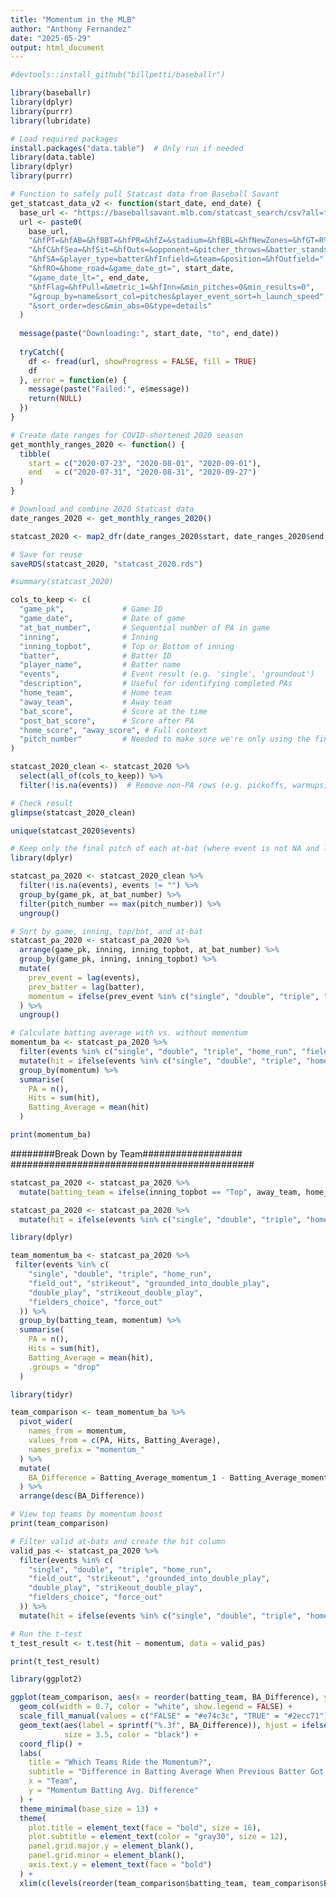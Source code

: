 ```yaml
---
title: "Momentum in the MLB"
author: "Anthony Fernandez"
date: "2025-05-29"
output: html_document
---
```

```r
#devtools::install_github("billpetti/baseballr")

library(baseballr)
library(dplyr)
library(purrr)
library(lubridate)

# Load required packages
install.packages("data.table")  # Only run if needed
library(data.table)
library(dplyr)
library(purrr)

# Function to safely pull Statcast data from Baseball Savant
get_statcast_data_v2 <- function(start_date, end_date) {
  base_url <- "https://baseballsavant.mlb.com/statcast_search/csv?all=true"
  url <- paste0(
    base_url,
    "&hfPT=&hfAB=&hfBBT=&hfPR=&hfZ=&stadium=&hfBBL=&hfNewZones=&hfGT=R%7CPO%7CS%7C",
    "&hfC&hfSea=&hfSit=&hfOuts=&opponent=&pitcher_throws=&batter_stands=",
    "&hfSA=&player_type=batter&hfInfield=&team=&position=&hfOutfield=",
    "&hfRO=&home_road=&game_date_gt=", start_date,
    "&game_date_lt=", end_date,
    "&hfFlag=&hfPull=&metric_1=&hfInn=&min_pitches=0&min_results=0",
    "&group_by=name&sort_col=pitches&player_event_sort=h_launch_speed",
    "&sort_order=desc&min_abs=0&type=details"
  )
  
  message(paste("Downloading:", start_date, "to", end_date))
  
  tryCatch({
    df <- fread(url, showProgress = FALSE, fill = TRUE)
    df
  }, error = function(e) {
    message(paste("Failed:", e$message))
    return(NULL)
  })
}

# Create date ranges for COVID-shortened 2020 season
get_monthly_ranges_2020 <- function() {
  tibble(
    start = c("2020-07-23", "2020-08-01", "2020-09-01"),
    end   = c("2020-07-31", "2020-08-31", "2020-09-27")
  )
}

# Download and combine 2020 Statcast data
date_ranges_2020 <- get_monthly_ranges_2020()

statcast_2020 <- map2_dfr(date_ranges_2020$start, date_ranges_2020$end, get_statcast_data_v2)

# Save for reuse
saveRDS(statcast_2020, "statcast_2020.rds")

```

```r
#summary(statcast_2020)

cols_to_keep <- c(
  "game_pk",             # Game ID
  "game_date",           # Date of game
  "at_bat_number",       # Sequential number of PA in game
  "inning",              # Inning
  "inning_topbot",       # Top or Bottom of inning
  "batter",              # Batter ID
  "player_name",         # Batter name
  "events",              # Event result (e.g. 'single', 'groundout')
  "description",         # Useful for identifying completed PAs
  "home_team",           # Home team
  "away_team",           # Away team
  "bat_score",           # Score at the time
  "post_bat_score",      # Score after PA
  "home_score", "away_score", # Full context
  "pitch_number"         # Needed to make sure we're only using the final pitch of the PA
)

statcast_2020_clean <- statcast_2020 %>%
  select(all_of(cols_to_keep)) %>%
  filter(!is.na(events))  # Remove non-PA rows (e.g. pickoffs, warmups)

# Check result
glimpse(statcast_2020_clean)

unique(statcast_2020$events)


```
```r
# Keep only the final pitch of each at-bat (where event is not NA and last pitch_number per at_bat)
library(dplyr)

statcast_pa_2020 <- statcast_2020_clean %>%
  filter(!is.na(events), events != "") %>%
  group_by(game_pk, at_bat_number) %>%
  filter(pitch_number == max(pitch_number)) %>%
  ungroup()

```

```r
# Sort by game, inning, top/bot, and at-bat
statcast_pa_2020 <- statcast_pa_2020 %>%
  arrange(game_pk, inning, inning_topbot, at_bat_number) %>%
  group_by(game_pk, inning, inning_topbot) %>%
  mutate(
    prev_event = lag(events),
    prev_batter = lag(batter),
    momentum = ifelse(prev_event %in% c("single", "double", "triple", "home_run", "sac_fly"), 1, 0)
  ) %>%
  ungroup()

```

```r
# Calculate batting average with vs. without momentum
momentum_ba <- statcast_pa_2020 %>%
  filter(events %in% c("single", "double", "triple", "home_run", "field_out", "strikeout", "grounded_into_double_play")) %>%
  mutate(hit = ifelse(events %in% c("single", "double", "triple", "home_run"), 1, 0)) %>%
  group_by(momentum) %>%
  summarise(
    PA = n(),
    Hits = sum(hit),
    Batting_Average = mean(hit)
  )

print(momentum_ba)

```




############################################
########Break Down by Team##################
############################################

```r
statcast_pa_2020 <- statcast_pa_2020 %>%
  mutate(batting_team = ifelse(inning_topbot == "Top", away_team, home_team))

statcast_pa_2020 <- statcast_pa_2020 %>%
  mutate(hit = ifelse(events %in% c("single", "double", "triple", "home_run"), 1, 0))

```

```r
library(dplyr)

team_momentum_ba <- statcast_pa_2020 %>%
 filter(events %in% c(
    "single", "double", "triple", "home_run",
    "field_out", "strikeout", "grounded_into_double_play",
    "double_play", "strikeout_double_play",
    "fielders_choice", "force_out"
  )) %>%
  group_by(batting_team, momentum) %>%
  summarise(
    PA = n(),
    Hits = sum(hit),
    Batting_Average = mean(hit),
    .groups = "drop"
  )

```

```r
library(tidyr)

team_comparison <- team_momentum_ba %>%
  pivot_wider(
    names_from = momentum,
    values_from = c(PA, Hits, Batting_Average),
    names_prefix = "momentum_"
  ) %>%
  mutate(
    BA_Difference = Batting_Average_momentum_1 - Batting_Average_momentum_0
  ) %>%
  arrange(desc(BA_Difference))

# View top teams by momentum boost
print(team_comparison)

```

```r
# Filter valid at-bats and create the hit column
valid_pas <- statcast_pa_2020 %>%
  filter(events %in% c(
    "single", "double", "triple", "home_run",
    "field_out", "strikeout", "grounded_into_double_play",
    "double_play", "strikeout_double_play",
    "fielders_choice", "force_out"
  )) %>%
  mutate(hit = ifelse(events %in% c("single", "double", "triple", "home_run"), 1, 0))

# Run the t-test
t_test_result <- t.test(hit ~ momentum, data = valid_pas)

print(t_test_result)

```

```r
library(ggplot2)

ggplot(team_comparison, aes(x = reorder(batting_team, BA_Difference), y = BA_Difference, fill = BA_Difference > 0)) +
  geom_col(width = 0.7, color = "white", show.legend = FALSE) +
  scale_fill_manual(values = c("FALSE" = "#e74c3c", "TRUE" = "#2ecc71")) +  # red for negative, green for positive
  geom_text(aes(label = sprintf("%.3f", BA_Difference)), hjust = ifelse(team_comparison$BA_Difference > 0, -0.15, 1.1), 
            size = 3.5, color = "black") +
  coord_flip() +
  labs(
    title = "Which Teams Ride the Momentum?",
    subtitle = "Difference in Batting Average When Previous Batter Got a Hit or Sac Fly (2020)",
    x = "Team",
    y = "Momentum Batting Avg. Difference"
  ) +
  theme_minimal(base_size = 13) +
  theme(
    plot.title = element_text(face = "bold", size = 16),
    plot.subtitle = element_text(color = "gray30", size = 12),
    panel.grid.major.y = element_blank(),
    panel.grid.minor = element_blank(),
    axis.text.y = element_text(face = "bold")
  ) +
  xlim(c(levels(reorder(team_comparison$batting_team, team_comparison$BA_Difference)), NA))

```

